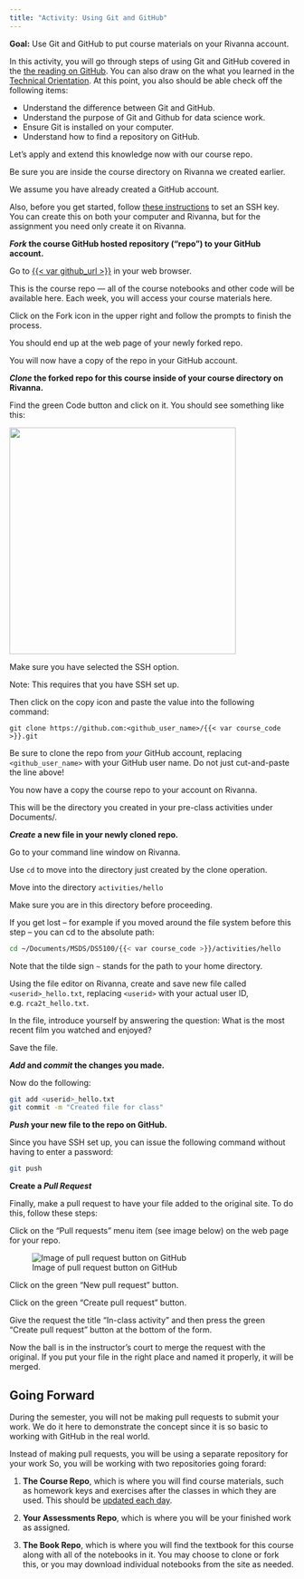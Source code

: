 ```yaml
---
title: "Activity: Using Git and GitHub"
---
```


::: {.callout}

**Goal:** Use Git and GitHub to put course materials on your Rivanna account.

:::

In this activity, you will go through steps of using Git and GitHub covered in the [the reading on GitHub](../../topics/git-and-github.qmd). You can also draw on the what you learned in the [Technical Orientation](https://github.com/UVADS/orientation-technical). At this point, you also should be able check off the following items:

- Understand the difference between Git and GitHub.
- Understand the purpose of Git and Github for data science work.
- Ensure Git is installed on your computer.
- Understand how to find a repository on GitHub.

Let's apply and extend this knowledge now with our course repo. 

Be sure you are inside the course directory on Rivanna we created earlier. 

We assume you have already created a GitHub account.

Also, before you get started, follow [these instructions](../../topics/setting-up-ssh.qmd) to set an SSH key. You can create this on both your computer and Rivanna, but for the assignment you need only create it on Rivanna.


**_Fork_ the course GitHub hosted repository ("repo") to your GitHub account.**

Go to [{{< var github_url >}}]({{< var github_url >}}) in your web browser.

::: {.callout-note}
This is the course repo --- all of the course notebooks and other code will be available here.\ Each week, you will access your course materials here.
:::

Click on the Fork icon in the upper right and follow the prompts to finish the process.

You should end up at the web page of your newly forked repo.

You will now have a copy of the repo in your GitHub account.

**_Clone_ the forked repo for this course inside of your course directory on Rivanna.**

Find the green Code button and click on it. You should see something like this:

<!--
![](../../media/git-clone.png)
-->
<img src="../../media/git-clone.png" height=400 />

Make sure you have selected the SSH option.

::: {.callout-important}
Note: This requires that you have SSH set up.
:::

Then click on the copy icon and paste the value into the following command:

```bashco
git clone https://github.com:<github_user_name>/{{< var course_code >}}.git
```

::: {.callout-important}
Be sure to clone the repo from _your_ GitHub account, replacing `<github_user_name>` with your GitHub user name. Do not just cut-and-paste the line above!
:::

You now have a copy the course repo to your account on Rivanna.

This will be the directory you created in your pre-class activities under Documents/.

**_Create_ a new file in your newly cloned repo.**

Go to your command line window on Rivanna.

Use `cd` to move into the directory just created by the clone operation.

Move into the directory `activities/hello`

::: {.callout-important}
Make sure you are in this directory before proceeding.
:::

If you get lost – for example if you moved around the file system before this step – you can cd to the absolute path:

```bash
cd ~/Documents/MSDS/DS5100/{{< var course_code >}}/activities/hello 
```

Note that the tilde sign `~` stands for the path to your home directory.

Using the file editor on Rivanna, create and save new file called `<userid>_hello.txt`, replacing  `<userid>` with your actual user ID, e.g. `rca2t_hello.txt`.

In the file, introduce yourself by answering the question: What is the most recent film you watched and enjoyed?  

Save the file.

**_Add_ and _commit_ the changes you made.**

Now do the following:

```bash
git add <userid>_hello.txt
git commit -m "Created file for class"
```
 
**_Push_ your new file to the repo on GitHub.**

Since you have SSH set up, you can issue the following command without having to enter a password:

<!--
Before proceeding, you will need to create personal access token to be able to write to your repo on GitHub. To get one, follow the instructions here --- [Creating a personal access token](https://docs.github.com/en/authentication/keeping-your-account-and-data-secure/creating-a-personal-access-token).

Once you have created and copied your PAT to a safe place, do the following:
-->

```bash
git push
```

<!-- 
When prompted for a password, use your PAT instead. 

Note: A more efficient way to work with GitHub is to use SSH. You are free to use this option if you are comfortable following through with [the instructions](https://docs.github.com/en/authentication/connecting-to-github-with-ssh).
-->

**Create a _Pull Request_**

Finally, make a pull request to have your file added to the original site. To do this, follow these steps:

Click on the "Pull requests" menu item (see image below) on the web page for your repo.

![Image of pull request button on GitHub](../../media/pull-request-button.jpg)

Click on the green "New pull request" button.

Click on the green "Create pull request" button.

Give the request the title "In-class activity" and then press the green "Create pull request" button at the bottom of the form.

Now the ball is in the instructor's court to merge the request with the original. If you put your file in the right place and named it properly, it will be merged.

## Going Forward

During the semester, you will not be making pull requests to submit your work. We do it here to demonstrate the concept since it is so basic to working with GitHub in the real world.  

Instead of making pull requests, you will be using a separate repository for your work So, you will be working with two repositories going forard:

1. **The Course Repo**, which is where you will find course materials, such as homework keys and exercises after the classes in which they are used. This should be [updated each day](../../topics/refreshing-the-course-repo.qmd).

2. **Your Assessments Repo**, which is where you will be your finished work as assigned.

3. **The Book Repo**, which is where you will find the textbook for this course along with all of the notebooks in it. You may choose to clone or fork this, or you may download individual notebooks from the site as needed.